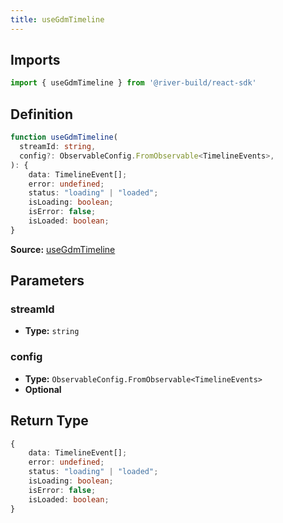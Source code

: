 ```yaml
---
title: useGdmTimeline
---
```

## Imports

```ts
import { useGdmTimeline } from '@river-build/react-sdk'
```

## Definition

```ts
function useGdmTimeline(
  streamId: string,
  config?: ObservableConfig.FromObservable<TimelineEvents>,
): {
    data: TimelineEvent[];
    error: undefined;
    status: "loading" | "loaded";
    isLoading: boolean;
    isError: false;
    isLoaded: boolean;
}
```

**Source:** [useGdmTimeline](https://github.com/river-build/river/blob/main/packages/react-sdk/src/useGdmTimeline.ts)

## Parameters

### streamId

- **Type:** `string`

### config

- **Type:** `ObservableConfig.FromObservable<TimelineEvents>`
- **Optional**

## Return Type

```ts
{
    data: TimelineEvent[];
    error: undefined;
    status: "loading" | "loaded";
    isLoading: boolean;
    isError: false;
    isLoaded: boolean;
}
```
